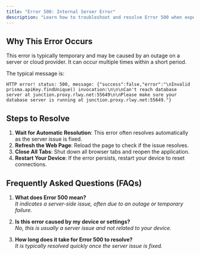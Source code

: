 ```yaml
---
title: "Error 500: Internal Server Error"
description: "Learn how to troubleshoot and resolve Error 500 when experiencing server-side issues"
---
```



## Why This Error Occurs

This error is typically temporary and may be caused by an outage on a server or cloud provider. It can occur multiple times within a short period.

The typical message is:

```
HTTP error! status: 500, message: {"success":false,"error":"\nInvalid prisma.apiKey.findUnique() invocation:\n\n\nCan't reach database server at junction.proxy.rlwy.net:55649\n\nPlease make sure your database server is running at junction.proxy.rlwy.net:55649."}
```

## Steps to Resolve

1. **Wait for Automatic Resolution**: This error often resolves automatically as the server issue is fixed.
2. **Refresh the Web Page**: Reload the page to check if the issue resolves.
3. **Close All Tabs**: Shut down all browser tabs and reopen the application.
4. **Restart Your Device**: If the error persists, restart your device to reset connections.

## Frequently Asked Questions (FAQs)

1. **What does Error 500 mean?**  
   *It indicates a server-side issue, often due to an outage or temporary failure.*

2. **Is this error caused by my device or settings?**  
   *No, this is usually a server issue and not related to your device.*

3. **How long does it take for Error 500 to resolve?**  
   *It is typically resolved quickly once the server issue is fixed.*
